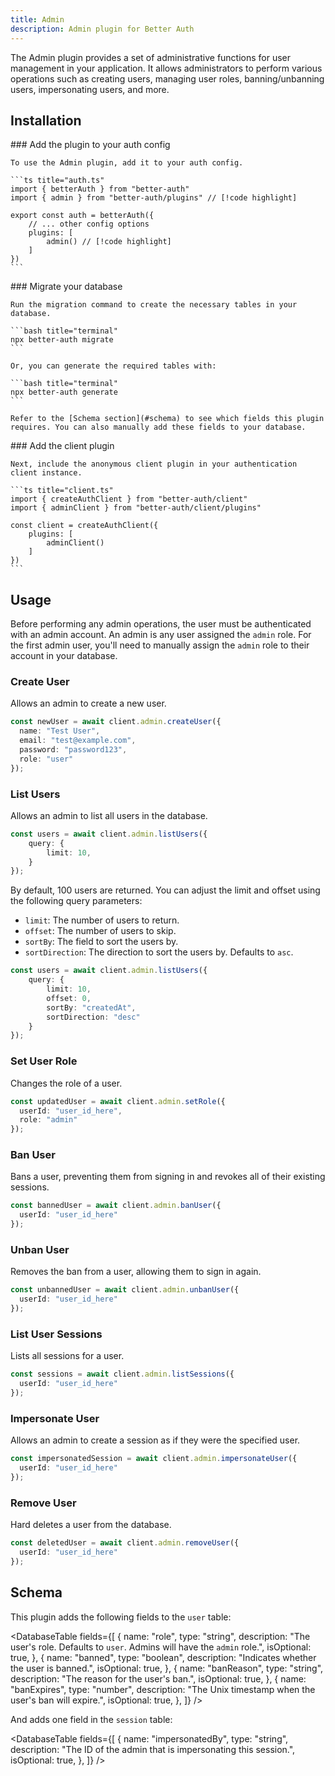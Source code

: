```yaml
---
title: Admin
description: Admin plugin for Better Auth
---
```


The Admin plugin provides a set of administrative functions for user management in your application. It allows administrators to perform various operations such as creating users, managing user roles, banning/unbanning users, impersonating users, and more.


## Installation

<Steps>
  <Step>
    ### Add the plugin to your auth config

    To use the Admin plugin, add it to your auth config.

    ```ts title="auth.ts"
    import { betterAuth } from "better-auth"
    import { admin } from "better-auth/plugins" // [!code highlight]
    
    export const auth = betterAuth({
        // ... other config options
        plugins: [
            admin() // [!code highlight]
        ]
    })
    ```
  </Step>

  <Step>
    ### Migrate your database

    Run the migration command to create the necessary tables in your database.

    ```bash title="terminal"
    npx better-auth migrate
    ```

    Or, you can generate the required tables with:

    ```bash title="terminal"
    npx better-auth generate
    ```

    Refer to the [Schema section](#schema) to see which fields this plugin requires. You can also manually add these fields to your database.
  </Step>

  <Step>
    ### Add the client plugin

    Next, include the anonymous client plugin in your authentication client instance.

    ```ts title="client.ts"
    import { createAuthClient } from "better-auth/client"
    import { adminClient } from "better-auth/client/plugins"
    
    const client = createAuthClient({
        plugins: [
            adminClient()
        ]
    })
    ```
  </Step>
</Steps>

## Usage

Before performing any admin operations, the user must be authenticated with an admin account. An admin is any user assigned the `admin` role. For the first admin user, you'll need to manually assign the `admin` role to their account in your database.

### Create User

Allows an admin to create a new user.

```ts
const newUser = await client.admin.createUser({
  name: "Test User",
  email: "test@example.com",
  password: "password123",
  role: "user"
});
```

### List Users

Allows an admin to list all users in the database.

```ts
const users = await client.admin.listUsers({
    query: {
        limit: 10,
    }
});
```
By default, 100 users are returned. You can adjust the limit and offset using the following query parameters:

- `limit`: The number of users to return.
- `offset`: The number of users to skip.
- `sortBy`: The field to sort the users by.
- `sortDirection`: The direction to sort the users by. Defaults to `asc`.

```ts
const users = await client.admin.listUsers({
    query: {
        limit: 10,
        offset: 0,
        sortBy: "createdAt",
        sortDirection: "desc"
    }
});
```

### Set User Role

Changes the role of a user.

```ts
const updatedUser = await client.admin.setRole({
  userId: "user_id_here",
  role: "admin"
});
```

### Ban User

Bans a user, preventing them from signing in and revokes all of their existing sessions.

```ts
const bannedUser = await client.admin.banUser({
  userId: "user_id_here"
});
```

### Unban User

Removes the ban from a user, allowing them to sign in again.

```ts
const unbannedUser = await client.admin.unbanUser({
  userId: "user_id_here"
});
```

### List User Sessions

Lists all sessions for a user.

```ts
const sessions = await client.admin.listSessions({
  userId: "user_id_here"
});
```

### Impersonate User

Allows an admin to create a session as if they were the specified user.

```ts
const impersonatedSession = await client.admin.impersonateUser({
  userId: "user_id_here"
});
```

### Remove User

Hard deletes a user from the database.

```ts
const deletedUser = await client.admin.removeUser({
  userId: "user_id_here"
});
```

## Schema

This plugin adds the following fields to the `user` table:

<DatabaseTable
    fields={[
        {
            name: "role",
            type: "string",
            description: "The user's role. Defaults to `user`. Admins will have the `admin` role.",
            isOptional: true,
        },
        {
            name: "banned",
            type: "boolean",
            description: "Indicates whether the user is banned.",
            isOptional: true,
        },
        {
            name: "banReason",
            type: "string",
            description: "The reason for the user's ban.",
            isOptional: true,
        },
        {
            name: "banExpires",
            type: "number",
            description: "The Unix timestamp when the user's ban will expire.",
            isOptional: true,
        },
    ]}
/>

And adds one field in the `session` table:

<DatabaseTable
    fields={[
        {
            name: "impersonatedBy",
            type: "string",
            description: "The ID of the admin that is impersonating this session.",
            isOptional: true,
        },
    ]}
/>